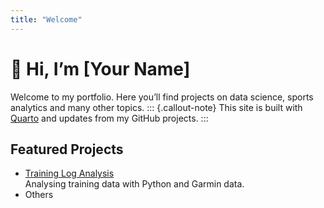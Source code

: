 ```yaml
---
title: "Welcome"
---
```


# 👋 Hi, I’m [Your Name]

Welcome to my portfolio. Here you’ll find projects on data science, sports analytics and many other topics.
::: {.callout-note}
This site is built with [Quarto](https://quarto.org) and updates from my GitHub projects.
::: 

## Featured Projects

- [Training Log Analysis](projects/training_log.qmd)  
  Analysing training data with Python and Garmin data.
- Others